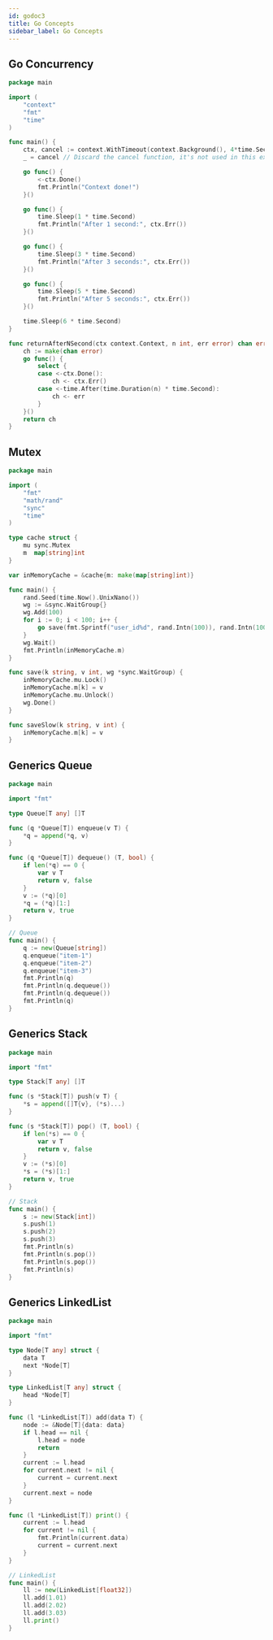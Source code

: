 ```yaml
---
id: godoc3
title: Go Concepts
sidebar_label: Go Concepts
---
```


## Go Concurrency
```go
package main

import (
	"context"
	"fmt"
	"time"
)

func main() {
	ctx, cancel := context.WithTimeout(context.Background(), 4*time.Second)
	_ = cancel // Discard the cancel function, it's not used in this example.

	go func() {
		<-ctx.Done()
		fmt.Println("Context done!")
	}()

	go func() {
		time.Sleep(1 * time.Second)
		fmt.Println("After 1 second:", ctx.Err())
	}()

	go func() {
		time.Sleep(3 * time.Second)
		fmt.Println("After 3 seconds:", ctx.Err())
	}()

	go func() {
		time.Sleep(5 * time.Second)
		fmt.Println("After 5 seconds:", ctx.Err())
	}()

	time.Sleep(6 * time.Second)
}

func returnAfterNSecond(ctx context.Context, n int, err error) chan error {
	ch := make(chan error)
	go func() {
		select {
		case <-ctx.Done():
			ch <- ctx.Err()
		case <-time.After(time.Duration(n) * time.Second):
			ch <- err
		}
	}()
	return ch
}

```
## Mutex
```go
package main

import (
	"fmt"
	"math/rand"
	"sync"
	"time"
)

type cache struct {
	mu sync.Mutex
	m  map[string]int
}

var inMemoryCache = &cache{m: make(map[string]int)}

func main() {
	rand.Seed(time.Now().UnixNano())
	wg := &sync.WaitGroup{}
	wg.Add(100)
	for i := 0; i < 100; i++ {
		go save(fmt.Sprintf("user_id%d", rand.Intn(100)), rand.Intn(100), wg)
	}
	wg.Wait()
	fmt.Println(inMemoryCache.m)
}

func save(k string, v int, wg *sync.WaitGroup) {
	inMemoryCache.mu.Lock()
	inMemoryCache.m[k] = v
	inMemoryCache.mu.Unlock()
	wg.Done()
}

func saveSlow(k string, v int) {
	inMemoryCache.m[k] = v
}

```

## Generics Queue

```go
package main

import "fmt"

type Queue[T any] []T

func (q *Queue[T]) enqueue(v T) {
	*q = append(*q, v)
}

func (q *Queue[T]) dequeue() (T, bool) {
	if len(*q) == 0 {
		var v T
		return v, false
	}
	v := (*q)[0]
	*q = (*q)[1:]
	return v, true
}

// Queue
func main() {
	q := new(Queue[string])
	q.enqueue("item-1")
	q.enqueue("item-2")
	q.enqueue("item-3")
	fmt.Println(q)
	fmt.Println(q.dequeue())
	fmt.Println(q.dequeue())
	fmt.Println(q)
}
```

## Generics Stack
```go
package main

import "fmt"

type Stack[T any] []T

func (s *Stack[T]) push(v T) {
	*s = append([]T{v}, (*s)...)
}

func (s *Stack[T]) pop() (T, bool) {
	if len(*s) == 0 {
		var v T
		return v, false
	}
	v := (*s)[0]
	*s = (*s)[1:]
	return v, true
}

// Stack
func main() {
	s := new(Stack[int])
	s.push(1)
	s.push(2)
	s.push(3)
	fmt.Println(s)
	fmt.Println(s.pop())
	fmt.Println(s.pop())
	fmt.Println(s)
}
```

## Generics LinkedList
```go
package main

import "fmt"

type Node[T any] struct {
	data T
	next *Node[T]
}

type LinkedList[T any] struct {
	head *Node[T]
}

func (l *LinkedList[T]) add(data T) {
	node := &Node[T]{data: data}
	if l.head == nil {
		l.head = node
		return
	}
	current := l.head
	for current.next != nil {
		current = current.next
	}
	current.next = node
}

func (l *LinkedList[T]) print() {
	current := l.head
	for current != nil {
		fmt.Println(current.data)
		current = current.next
	}
}

// LinkedList
func main() {
	ll := new(LinkedList[float32])
	ll.add(1.01)
	ll.add(2.02)
	ll.add(3.03)
	ll.print()
}

```
